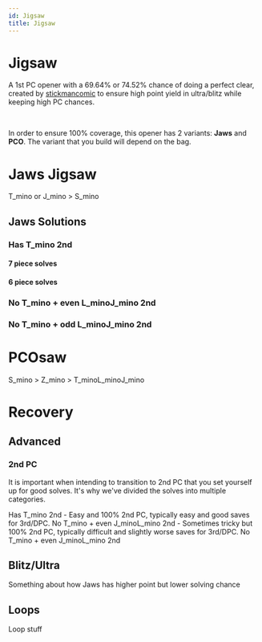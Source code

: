 ```yaml
---
id: Jigsaw
title: Jigsaw
---
```



# Jigsaw

A 1st PC opener with a 69.64% or 74.52% chance of doing a perfect clear, created by [stickmancomic](https://ch.tetr.io/u/stickmancomic) to ensure high point yield in ultra/blitz while keeping high PC chances.

<FumenCanvas fumenData="v115@Dhi0whGeQ4g0whilRpBtR4whglBeRpAeBtQ4whJeAg?H"/> <FumenCanvas fumenData="v115@EhR4whFeR4wwwhilRpBtxwwhglBeRpAeBtwwwhJeAg?H"/>​

In order to ensure 100% coverage, this opener has 2 variants: **Jaws** and **PCO**. The variant that you build will depend on the bag.

# Jaws Jigsaw

T_mino or J_mino > S_mino

<FumenCanvas fumenData="v115@Dhi0whGeQ4g0whilRpBtR4whglBeRpAeBtQ4whJeAg?H"/> <FumenCanvas fumenData="v115@NhD8GeD8BeB8AeD8JeAgH"/>

## Jaws Solutions

### Has T_mino 2nd

#### 7 piece solves

<FumenCanvas fumenData="v115@HhRpi0wwD8RpR4g0xwD8R4B8wwD8JeAgH"/><FumenCanvas fumenData="v115@HhBtglRpwwD8ilRpxwD8BtB8wwD8JeAgH"/><FumenCanvas fumenData="v115@Hhi0RpwwD8Btg0RpxwD8BtB8wwD8JeAgH"/><FumenCanvas fumenData="v115@HhQ4hlRpwwD8R4glRpxwD8Q4glB8wwD8JeAgH"/><FumenCanvas fumenData="v115@HhRpR4glwwD8RpilxwD8R4B8wwD8JeAgH"/><FumenCanvas fumenData="v115@HhQ4zhwwD8R4ilxwD8Q4glB8wwD8JeAgH"/><FumenCanvas fumenData="v115@HhzhglwwD8BtilxwD8BtB8wwD8JeAgH"/><FumenCanvas fumenData="v115@HhBti0wwD8zhg0xwD8BtB8wwD8JeAgH"/>

#### 6 piece solves

<FumenCanvas fumenData="v115@HhRpzhD8RpR4ywD8R4B8wwD8JeAgH"/><FumenCanvas fumenData="v115@Hhi0ilD8Btg0glywD8BtB8wwD8JeAgH"/><FumenCanvas fumenData="v115@HhRpg0ilD8Rpg0glywD8h0B8wwD8JeAgH"/><FumenCanvas fumenData="v115@Hhg0RpilD8i0glywD8RpB8wwD8JeAgH"/>

### No T_mino + even L_minoJ_mino 2nd

<FumenCanvas fumenData="v115@HhywilD8i0glywD8wwg0B8wwD8JeAgH"/><FumenCanvas fumenData="v115@Hhi0ilD8ywglywD8wwg0B8wwD8JeAgH"/>

### No T_mino + odd L_minoJ_mino 2nd

<FumenCanvas fumenData="v115@HhQ4ywglwwD8R4ilxwD8Q4wwB8wwD8JeAgH"/><FumenCanvas fumenData="v115@HhywRpwwD8i0RpxwD8wwg0B8wwD8JeAgH"/><FumenCanvas fumenData="v115@Hhi0RpwwD8ywRpxwD8wwg0B8wwD8JeAgH"/>

# PCOsaw

S_mino > Z_mino > T_minoL_minoJ_mino

<FumenCanvas fumenData="v115@EhR4whFeR4wwwhilRpBtxwwhglBeRpAeBtwwwhJeAg?H"/> <FumenCanvas fumenData="v115@OhC8FeE8BeB8AeD8JeAgH"/> 

# Recovery

## Advanced

### 2nd PC

It is important when intending to transition to 2nd PC that you set yourself up for good solves. It's why we've divided the solves into multiple categories.

Has T_mino 2nd - Easy and 100% 2nd PC, typically easy and good saves for 3rd/DPC.
No T_mino + even J_minoL_mino 2nd - Sometimes tricky but 100% 2nd PC, typically difficult and slightly worse saves for 3rd/DPC.
No T_mino + even J_minoL_mino 2nd

## Blitz/Ultra

Something about how Jaws has higher point but lower solving chance

## Loops

Loop stuff